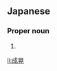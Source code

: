 ==Japanese==
{{ja-kanjitab|なり|あき|sort=なりあき}}

===Proper noun===
{{ja-pos|なりあき|proper}}

# {{given name|male|lang=ja|sort=なりあき}}

[[li:成晃]]